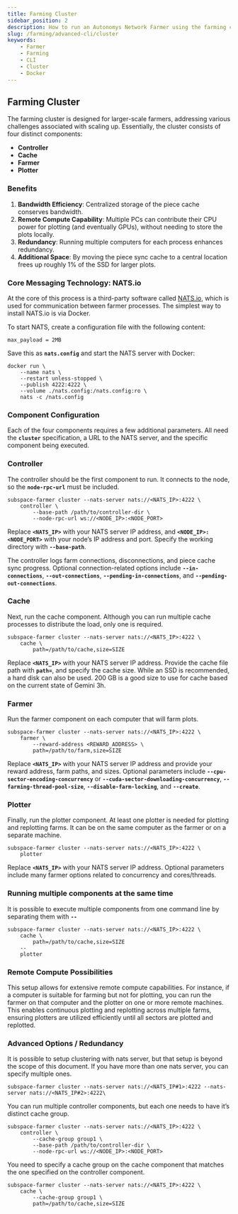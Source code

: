 ```yaml
---
title: Farming Cluster
sidebar_position: 2
description: How to run an Autonomys Network Farmer using the farming cluster
slug: /farming/advanced-cli/cluster
keywords:
    - Farmer
    - Farming
    - CLI
    - Cluster
    - Docker
---
```



## Farming Cluster

The farming cluster is designed for larger-scale farmers, addressing various challenges associated with scaling up. Essentially, the cluster consists of four distinct components:

- **Controller**
- **Cache**
- **Farmer**
- **Plotter**

### Benefits

1. **Bandwidth Efficiency**: Centralized storage of the piece cache conserves bandwidth.
2. **Remote Compute Capability**: Multiple PCs can contribute their CPU power for plotting (and eventually GPUs), without needing to store the plots locally.
3. **Redundancy**: Running multiple computers for each process enhances redundancy.
4. **Additional Space**: By moving the piece sync cache to a central location frees up roughly 1% of the SSD for larger plots.

### Core Messaging Technology: NATS.io

At the core of this process is a third-party software called [NATS.io](https://nats.io/), which is used for communication between farmer processes. The simplest way to install NATS.io is via Docker. 

To start NATS, create a configuration file with the following content:

```
max_payload = 2MB
```

Save this as **`nats.config`** and start the NATS server with Docker:

```
docker run \
    --name nats \
    --restart unless-stopped \
    --publish 4222:4222 \
    --volume ./nats.config:/nats.config:ro \
    nats -c /nats.config
```

### Component Configuration

Each of the four components requires a few additional parameters. All need the **`cluster`** specification, a URL to the NATS server, and the specific component being executed.

### Controller

The controller should be the first component to run.  It connects to the node, so the **`node-rpc-url`** must be included.

```
subspace-farmer cluster --nats-server nats://<NATS_IP>:4222 \
    controller \
        --base-path /path/to/controller-dir \
        --node-rpc-url ws://<NODE_IP>:<NODE_PORT>
```

Replace **`<NATS_IP>`** with your NATS server IP address, and **`<NODE_IP>:<NODE_PORT>`** with your node’s IP address and port. Specify the working directory with **`--base-path`**.

The controller logs farm connections, disconnections, and piece cache sync progress. Optional connection-related options include **`--in-connections`**, **`--out-connections`**, **`--pending-in-connections`**, and **`--pending-out-connections`**.

### Cache

Next, run the cache component. Although you can run multiple cache processes to distribute the load, only one is required.

```
subspace-farmer cluster --nats-server nats://<NATS_IP>:4222 \
    cache \
        path=/path/to/cache,size=SIZE
```

Replace **`<NATS_IP>`** with your NATS server IP address. Provide the cache file path with **`path=`**, and specify the cache size. While an SSD is recommended, a hard disk can also be used.  200 GB is a good size to use for cache based on the current state of Gemini 3h.

### Farmer

Run the farmer component on each computer that will farm plots.

```
subspace-farmer cluster --nats-server nats://<NATS_IP>:4222 \
    farmer \
        --reward-address <REWARD_ADDRESS> \
        path=/path/to/farm,size=SIZE
```

Replace **`<NATS_IP>`** with your NATS server IP address and provide your reward address, farm paths, and sizes. Optional parameters include **`--cpu-sector-encoding-concurrency`** or **`--cuda-sector-downloading-concurrency`**, **`--farming-thread-pool-size`**, **`--disable-farm-locking`**, and **`--create`**.

### Plotter

Finally, run the plotter component. At least one plotter is needed for plotting and replotting farms. It can be on the same computer as the farmer or on a separate machine.

```
subspace-farmer cluster --nats-server nats://<NATS_IP>:4222 \
    plotter
```

Replace **`<NATS_IP>`** with your NATS server IP address.  Optional parameters include many farmer options related to concurrency and cores/threads.

### Running multiple components at the same time

It is possible to execute multiple components from one command line by separating them with **`--`**

```
subspace-farmer cluster --nats-server nats://<NATS_IP>:4222 \
    cache \
        path=/path/to/cache,size=SIZE
    --
    plotter
```

### Remote Compute Possibilities

This setup allows for extensive remote compute capabilities. For instance, if a computer is suitable for farming but not for plotting, you can run the farmer on that computer and the plotter on one or more remote machines. This enables continuous plotting and replotting across multiple farms, ensuring plotters are utilized efficiently until all sectors are plotted and replotted.

### Advanced Options / Redundancy

It is possible to setup clustering with nats server, but that setup is beyond the scope of this document. If you have more than one nats server, you can specify multiple ones.

```
subspace-farmer cluster --nats-server nats://<NATS_IP#1>:4222 --nats-server nats://<NATS_IP#2>:4222\
```

You can run multiple controller components, but each one needs to have it’s distinct cache group.

```
subspace-farmer cluster --nats-server nats://<NATS_IP>:4222 \
    controller \
        --cache-group group1 \
        --base-path /path/to/controller-dir \
        --node-rpc-url ws://<NODE_IP>:<NODE_PORT>
```

You need to specify a cache group on the cache component that matches the one specified on the controller component.

```
subspace-farmer cluster --nats-server nats://<NATS_IP>:4222 \
    cache \
        --cache-group group1 \
        path=/path/to/cache,size=SIZE
```